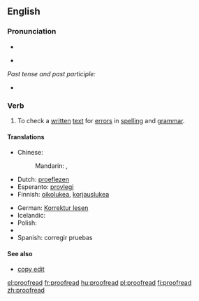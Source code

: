 ==English==
{{wikipedia|Proofreading}}

===Pronunciation===
* {{audio|en-us-proofread.ogg|Audio (US)}}

* {{IPA|/'prufrid/}}

''Past tense and past participle:''
* {{IPA|/'prufrɛd/}}

===Verb===
{{en-verb|proofreads|proofreading|proofread|proofread}}

# {{transitive|and|intransitive}} To check a [[written]] [[text]] for [[error]]s in [[spelling]] and [[grammar]].

====Translations====
{{trans-top|to check for errors in spelling and grammar}}
* Chinese:
*: Mandarin: {{t|zh|校對|sc=Hani}}, {{t|zh|校对|tr=jiāoduì|sc=Hani}}
* Dutch: [[proeflezen]]
* Esperanto: [[provlegi]]
* Finnish: [[oikolukea]], [[korjauslukea]]
{{trans-mid}}
* German: [[Korrektur lesen]]
* Icelandic: {{t-|is|prófarkalesa}}
* Polish: {{t-|pl|korekta|f}}
* {{trreq|Russian}}
* Spanish: corregir pruebas
{{trans-bottom}}

====See also====
* [[copy edit]]

[[el:proofread]]
[[fr:proofread]]
[[hu:proofread]]
[[pl:proofread]]
[[fi:proofread]]
[[zh:proofread]]